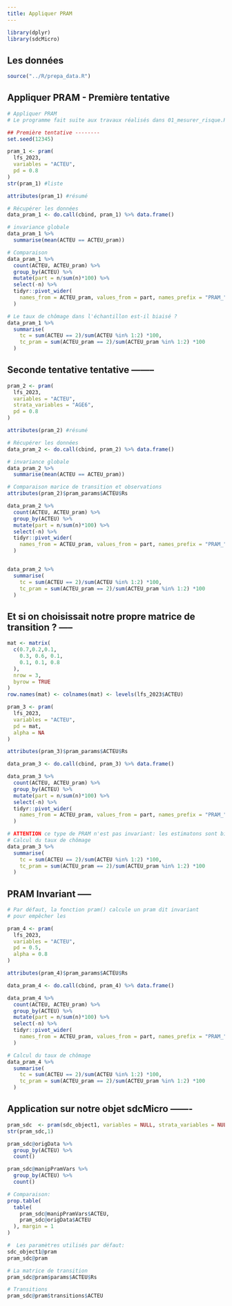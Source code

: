 ```yaml
---
title: Appliquer PRAM
---
```


```r
library(dplyr)
library(sdcMicro)
```


## Les données

```r
source("../R/prepa_data.R")
```


## Appliquer PRAM - Première tentative

```r
# Appliquer PRAM
# Le programme fait suite aux travaux réalisés dans 01_mesurer_risque.R

## Première tentative --------
set.seed(12345)

pram_1 <- pram(
  lfs_2023,
  variables = "ACTEU",
  pd = 0.8
)
str(pram_1) #liste

attributes(pram_1) #résumé 

# Récupérer les données
data_pram_1 <- do.call(cbind, pram_1) %>% data.frame()

# invariance globale
data_pram_1 %>% 
  summarise(mean(ACTEU == ACTEU_pram))

# Comparaison
data_pram_1 %>% 
  count(ACTEU, ACTEU_pram) %>% 
  group_by(ACTEU) %>% 
  mutate(part = n/sum(n)*100) %>% 
  select(-n) %>% 
  tidyr::pivot_wider(
    names_from = ACTEU_pram, values_from = part, names_prefix = "PRAM_"
  )

# Le taux de chômage dans l'échantillon est-il biaisé ?
data_pram_1 %>% 
  summarise(
    tc = sum(ACTEU == 2)/sum(ACTEU %in% 1:2) *100,
    tc_pram = sum(ACTEU_pram == 2)/sum(ACTEU_pram %in% 1:2) *100
  )
```



## Seconde tentative tentative --------

```r

pram_2 <- pram(
  lfs_2023,
  variables = "ACTEU",
  strata_variables = "AGE6",
  pd = 0.8
)

attributes(pram_2) #résumé 

# Récupérer les données
data_pram_2 <- do.call(cbind, pram_2) %>% data.frame()

# invariance globale
data_pram_2 %>% 
  summarise(mean(ACTEU == ACTEU_pram))

# Comparaison marice de transition et observations
attributes(pram_2)$pram_params$ACTEU$Rs

data_pram_2 %>% 
  count(ACTEU, ACTEU_pram) %>% 
  group_by(ACTEU) %>% 
  mutate(part = n/sum(n)*100) %>% 
  select(-n) %>% 
  tidyr::pivot_wider(
    names_from = ACTEU_pram, values_from = part, names_prefix = "PRAM_"
  )


data_pram_2 %>% 
  summarise(
    tc = sum(ACTEU == 2)/sum(ACTEU %in% 1:2) *100,
    tc_pram = sum(ACTEU_pram == 2)/sum(ACTEU_pram %in% 1:2) *100
  )

```

## Et si on choisissait notre propre  matrice de transition ? -----

```r
mat <- matrix(
  c(0.7,0.2,0.1,
    0.3, 0.6, 0.1,
    0.1, 0.1, 0.8
  ),
  nrow = 3,
  byrow = TRUE
)
row.names(mat) <- colnames(mat) <- levels(lfs_2023$ACTEU)

pram_3 <- pram(
  lfs_2023,
  variables = "ACTEU",
  pd = mat,
  alpha = NA
)

attributes(pram_3)$pram_params$ACTEU$Rs

data_pram_3 <- do.call(cbind, pram_3) %>% data.frame()

data_pram_3 %>% 
  count(ACTEU, ACTEU_pram) %>% 
  group_by(ACTEU) %>% 
  mutate(part = n/sum(n)*100) %>% 
  select(-n) %>% 
  tidyr::pivot_wider(
    names_from = ACTEU_pram, values_from = part, names_prefix = "PRAM_"
  )

# ATTENTION ce type de PRAM n'est pas invariant: les estimatons sont biaisées
# Calcul du taux de chômage
data_pram_3 %>% 
  summarise(
    tc = sum(ACTEU == 2)/sum(ACTEU %in% 1:2) *100,
    tc_pram = sum(ACTEU_pram == 2)/sum(ACTEU_pram %in% 1:2) *100
  )

```


## PRAM Invariant  -----

```r

# Par défaut, la fonction pram() calcule un pram dit invariant 
# pour empêcher les 

pram_4 <- pram(
  lfs_2023,
  variables = "ACTEU",
  pd = 0.5,
  alpha = 0.8
)

attributes(pram_4)$pram_params$ACTEU$Rs

data_pram_4 <- do.call(cbind, pram_4) %>% data.frame()

data_pram_4 %>% 
  count(ACTEU, ACTEU_pram) %>% 
  group_by(ACTEU) %>% 
  mutate(part = n/sum(n)*100) %>% 
  select(-n) %>% 
  tidyr::pivot_wider(
    names_from = ACTEU_pram, values_from = part, names_prefix = "PRAM_"
  )

# Calcul du taux de chômage
data_pram_4 %>% 
  summarise(
    tc = sum(ACTEU == 2)/sum(ACTEU %in% 1:2) *100,
    tc_pram = sum(ACTEU_pram == 2)/sum(ACTEU_pram %in% 1:2) *100
  )
```

## Application sur notre objet sdcMicro -------
```r
pram_sdc  <- pram(sdc_object1, variables = NULL, strata_variables = NULL)
str(pram_sdc,1)

pram_sdc@origData %>%
  group_by(ACTEU) %>%
  count()

pram_sdc@manipPramVars %>%
  group_by(ACTEU) %>%
  count()

# Comparaison:
prop.table(
  table(
    pram_sdc@manipPramVars$ACTEU,
    pram_sdc@origData$ACTEU
  ), margin = 1
)

#  Les paramètres utilisés par défaut:
sdc_object1@pram
pram_sdc@pram

# La matrice de transition
pram_sdc@pram$params$ACTEU$Rs

# Transitions
pram_sdc@pram$transitions$ACTEU

```
